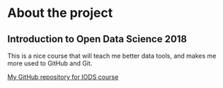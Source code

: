 
# About the project

## Introduction to Open Data Science 2018

This is a nice course that will teach me better data tools, and makes me more used to GitHub and Git.


[My GitHub repository for IODS course](https://github.com/ChrisRimoas/IODS-project)